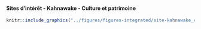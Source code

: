 #### Sites d’intérêt - Kahnawake - Culture et patrimoine {-}


<!-- -------------------------------------------------- -->

```r
knitr::include_graphics("../figures/figures-integrated/site-kahnawake_culture_patrimoine.png")
```

<br>

